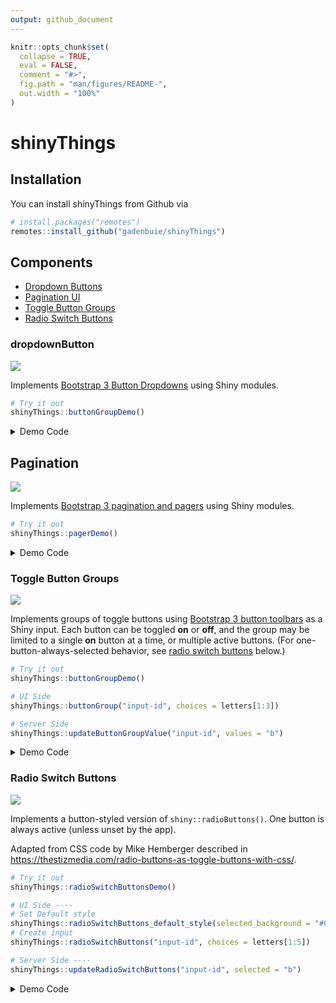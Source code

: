 ```yaml
---
output: github_document
---
```


<!-- README.md is generated from README.Rmd. Please edit that file -->

```r
knitr::opts_chunk$set(
  collapse = TRUE,
  eval = FALSE,
  comment = "#>",
  fig.path = "man/figures/README-",
  out.width = "100%"
)
```
# shinyThings

## Installation

You can install shinyThings from Github via

```r
# install.packages("remotes")
remotes::install_github("gadenbuie/shinyThings")
```

## Components

- [Dropdown Buttons](#dropdownbutton)
- [Pagination UI](#pagination)
- [Toggle Button Groups](#toggle-button-groups)
- [Radio Switch Buttons](#radio-switch-buttons)

### dropdownButton

![](man/figures/README-dropdownButton-example.png)

Implements [Bootstrap 3 Button Dropdowns](https://getbootstrap.com/docs/3.3/components/#btn-dropdowns) using Shiny modules.

```r
# Try it out
shinyThings::buttonGroupDemo()
```

<details><summary>Demo Code</summary>

```r
button_options <- c(
  "Eleven" = "eleven",
  "Will Byers" = "will",
  "Mike Wheeler" = "mike",
  "Dustin Henderson" = "dustin",
  "Lucas Sinclair" = "lucas"
)

ui <- fluidPage(
  titlePanel("shinyThings Dropdown Button"),
  sidebarLayout(
    sidebarPanel(
      shinyThings::dropdownButtonUI(
        id = "dropdown",
        options = button_options,
        label = "Characters"
      )
    ),
    mainPanel(
      tags$p("The last button pressed was ..."),
      verbatimTextOutput("chosen")
    )
  )
)

server <- function(input, output) {
  last_clicked <- shinyThings::dropdownButton("dropdown", button_options)
  output$chosen <- renderPrint({ last_clicked() })
}
```

</details>

## Pagination

![](man/figures/README-pager-example.png)

Implements [Bootstrap 3 pagination and pagers](https://getbootstrap.com/docs/3.3/components/#pagination) using Shiny modules.

```r
# Try it out
shinyThings::pagerDemo()
```

<details><summary>Demo Code</summary>

```r
ui <- fluidPage(
  titlePanel("shinyThings Pagination"),
  sidebarLayout(
    sidebarPanel(
      width = 6,
      
      tags$h4("paginationUI()"),
      shinyThings::paginationUI("pager", width = 12, offset = 0, class = "text-center"),
      tags$hr(),
      
      sliderInput("page_break", "Page Size", min = 1, max = 6, step = 1, value = 3),
      helpText(tags$code("page_break")),
      tags$hr(),
      
      tags$h4("pagerUI()"),
      shinyThings::pagerUI("pager", centered = FALSE)
    ),
    mainPanel(
      width = 6,
      
      tags$p("Page indices:"),
      verbatimTextOutput("page_indices"),
      
      tags$p(HTML("Paged output (<code>letters</code>):")),
      uiOutput("paged_output")
    )
  )
)

server <- function(input, output) {
  ## page_break and n_items can be reactive or fixed values
  # page_break <- 4
  # n_items <- length(letters)
  n_items <- reactiveVal(length(letters))
  page_break <- reactive({input$page_break})

  page_indices <- shinyThings::pager("pager", n_items, page_break)

  output$page_indices <- renderPrint({
    page_indices()
  })

  output$paged_output <- renderUI({
    tags$ul(
      lapply(letters[page_indices()], tags$li)
    )
  })
}
```
</details>


### Toggle Button Groups

![](man/figures/README-buttonGroup-example.png)

Implements groups of toggle buttons using [Bootstrap 3 button toolbars](https://getbootstrap.com/docs/3.3/components/#btn-groups) as a Shiny input.
Each button can be toggled **on** or **off**, and the group may be limited to a single **on** button at a time, or multiple active buttons.
(For one-button-always-selected behavior, see [radio switch buttons](#radio-switch-buttons) below.)

```r
# Try it out
shinyThings::buttonGroupDemo()

# UI Side
shinyThings::buttonGroup("input-id", choices = letters[1:3])

# Server Side
shinyThings::updateButtonGroupValue("input-id", values = "b")
```

<details><summary>Demo Code</summary>

```r
library(shiny)

ui <- fluidPage(
  titlePanel("shinyThings Toggle Button Groups"),
  fluidRow(
    column(
      width = 6,
      tags$h4("Buttons with icons"),
      shinyThings::buttonGroup(
        inputId = "button_icon",
        choices = c("left", "center", "justify", "right"),
        btn_icon = paste0("align-", c("left", "center", "justify", "right")),
        multiple = FALSE
      ),
      tags$p(),
      verbatimTextOutput("chosen_icon")
    ),
    column(
      width = 6,
      tags$h4("Buttons with HTML"),
      shinyThings::buttonGroup(
        inputId = "button_html",
        choices = c("bold", "italic", "underline", "strikethrough"),
        choice_labels = list(
          HTML("<strong>B</strong>"),
          HTML("<i>I</i>"),
          HTML("<span style='text-decoration: underline'>U</span>"),
          HTML("<del>S</del>")
        ),
        multiple = TRUE
      ),
      tags$p(),
      verbatimTextOutput("chosen_html")
    )
  )
)

server <- function(input, output, session) {
  output$chosen_icon <- renderPrint(input$button_icon)
  output$chosen_html <- renderPrint(input$button_html)
}

shinyApp(ui, server)
```

</details>

### Radio Switch Buttons

![](man/figures/README-radioSwitchButtons-example.png)

Implements a button-styled version of `shiny::radioButtons()`.
One button is always active (unless unset by the app).

Adapted from CSS code by Mike Hemberger described in <https://thestizmedia.com/radio-buttons-as-toggle-buttons-with-css/>.

```r
# Try it out
shinyThings::radioSwitchButtonsDemo()

# UI Side ----
# Set Default style
shinyThings::radioSwitchButtons_default_style(selected_background = "#00589a")
# Create input
shinyThings::radioSwitchButtons("input-id", choices = letters[1:5])

# Server Side ----
shinyThings::updateRadioSwitchButtons("input-id", selected = "b")
```

<details><summary>Demo Code</summary>

```r
library(shiny)
library(shinyThings)

ui <- fluidPage(
  inputPanel(
    radioSwitchButtons(
      inputId = "other",
      label = "Yes or No?",
      choices = c("Yes" = "yes", "No" = "no", "Maybe?" = "maybe"),
      selected_background = "#eb1455"
    ),

    radioSwitchButtons(
      inputId = "small",
      label = "Style",
      choices = c("plain", "bold", "italic"),
      choice_labels = list(
        tags$span(style = "font-weight: normal", "P"),
        tags$strong("B"),
        tags$em("I")
      )
    )
  ),
  verbatimTextOutput("values")
)

server <- function(input, output, session) {
  output$values <- renderPrint({
    str(list(
      moreThanTwo = input$other,
      style       = input$small
    ))
  })
}

shinyApp(ui, server)
```

</details>
